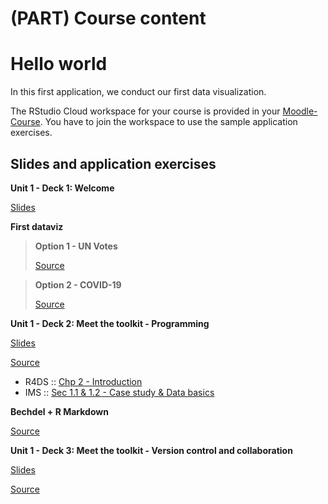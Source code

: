 # (PART) Course content {.unnumbered}

# Hello world {#hello-world}

In this first application, we conduct our first data visualization.

::: {.rstudio-cloud}
The RStudio Cloud workspace for your course is provided in your [Moodle-Course](https://e-learning.hdm-stuttgart.de/moodle/login/index.php).
You have to join the workspace to use the sample application exercises.
:::

## Slides and application exercises

::: {.slide-deck}
**Unit 1 - Deck 1: Welcome**

::: {.slides}
[Slides](https://kirenz.github.io/data-science/course-materials/slides/u1-d01-welcome/u1-d01-welcome.html#1)
:::
:::

::: {.application-exercise}
**First dataviz**

> **Option 1 - UN Votes**
>
> ::: {.source}
> [Source](https://github.com/kirenz/data-science/tree/master/course-materials/application-exercises/ae-01a-un-votes/unvotes.Rmd)
> :::

> **Option 2 - COVID-19**
>
> ::: {.source}
> [Source](https://github.com/kirenz/data-science/tree/master/course-materials/application-exercises/ae-01b-covid/covid.Rmd)
> :::
:::

::: {.slide-deck}
**Unit 1 - Deck 2: Meet the toolkit - Programming**

::: {.slides}
[Slides](https://kirenz.github.io/data-science/course-materials/slides/u1-d02-toolkit-r/u1-d02-toolkit-r.html#1)
:::

::: {.source}
[Source](https://github.com/kirenz/data-science/tree/master/course-materials/slides/u1-d02-toolkit-r)
:::

::: {.reading}
-   R4DS :: [Chp 2 - Introduction](https://r4ds.had.co.nz/explore-intro.html)
-   IMS :: [Sec 1.1 & 1.2 - Case study & Data basics](https://openintro-ims.netlify.app/getting-started-with-data.html#basic-stents-strokes)
:::
:::

::: {.application-exercise}
**Bechdel + R Markdown**

::: {.source}
[Source](https://github.com/kirenz/data-science/tree/master/course-materials/application-exercises/ae-02-bechdel-rmarkdown/bechdel)
:::
:::

::: {.slide-deck}
**Unit 1 - Deck 3: Meet the toolkit - Version control and collaboration**

::: {.slides}
[Slides](https://kirenz.github.io/data-science/course-materials/slides/u1-d03-toolkit-git/u1-d03-toolkit-git.html#1)
:::

::: {.source}
[Source](https://github.com/kirenz/data-science/tree/master/course-materials/slides/u1-d03-toolkit-git)
:::
:::
